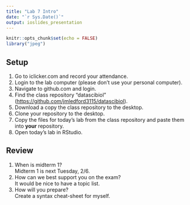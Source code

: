 ```yaml
---
title: "Lab 7 Intro"
date: "`r Sys.Date()`"
output: ioslides_presentation
---
```


```r
knitr::opts_chunk$set(echo = FALSE)
library("jpeg")
```

## Setup

1.  Go to iclicker.com and record your attendance.
2.  Login to the lab computer (please don't use your personal computer).\
3.  Navigate to github.com and login.\
4.  Find the class repository "datascibiol" (<https://github.com/jmledford3115/datascibiol>).\
5.  Download a copy the class repository to the desktop.\
6.  Clone your repository to the desktop.\
7.  Copy the files for today's lab from the class repository and paste them into **your** repository.\
8.  Open today's lab in RStudio.

## Review

1.  When is midterm 1?\
    Midterm 1 is next Tuesday, 2/6.
2.  How can we best support you on the exam?\
    It would be nice to have a topic list.
3.  How will you prepare?\
    Create a syntax cheat-sheet for myself.
